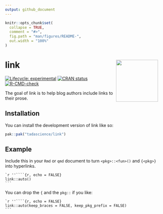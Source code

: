 ```yaml
---
output: github_document
---
```


<!-- README.md is generated from README.Rmd. Please edit that file -->

```r
knitr::opts_chunk$set(
  collapse = TRUE,
  comment = "#>",
  fig.path = "man/figures/README-",
  out.width = "100%"
)
```

# link <a href="https://link.tada.science"><img src="man/figures/logo.png" align="right" height="138" /></a>

<!-- badges: start -->
[![Lifecycle: experimental](https://img.shields.io/badge/lifecycle-experimental-orange.svg)](https://lifecycle.r-lib.org/articles/stages.html#experimental)
[![CRAN status](https://www.r-pkg.org/badges/version/link)](https://CRAN.R-project.org/package=link)
[![R-CMD-check](https://github.com/tadascience/link/actions/workflows/R-CMD-check.yaml/badge.svg)](https://github.com/tadascience/link/actions/workflows/R-CMD-check.yaml)
<!-- badges: end -->

The goal of link is to help blog authors include links to their prose.

## Installation

You can install the development version of link like so:

``` r
pak::pak("tadascience/link")
```

## Example

Include this in your `Rmd` or `qmd` document to turn 
`<pkg>::<fun>()` and `{<pkg>}` into hyperlinks. 

````
`r ''````{r, echo = FALSE}
link::auto()
```
````

You can drop the `{` and the `pkg::` if you like: 

````
`r ''````{r, echo = FALSE}
link::auto(keep_braces = FALSE, keep_pkg_prefix = FALSE)
```
````


